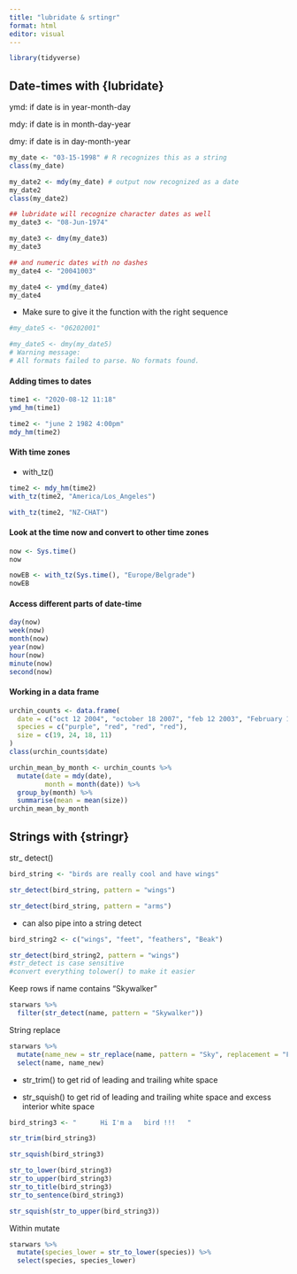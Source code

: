 ```yaml
---
title: "lubridate & srtingr"
format: html
editor: visual
---
```


```r
library(tidyverse)
```

## Date-times with {lubridate}

ymd: if date is in year-month-day

mdy: if date is in month-day-year

dmy: if date is in day-month-year

```r
my_date <- "03-15-1998" # R recognizes this as a string
class(my_date)

my_date2 <- mdy(my_date) # output now recognized as a date
my_date2
class(my_date2)

## lubridate will recognize character dates as well
my_date3 <- "08-Jun-1974"

my_date3 <- dmy(my_date3)
my_date3

## and numeric dates with no dashes
my_date4 <- "20041003"

my_date4 <- ymd(my_date4)
my_date4
```

-   Make sure to give it the function with the right sequence

```r
#my_date5 <- "06202001"

#my_date5 <- dmy(my_date5)
# Warning message:
# All formats failed to parse. No formats found. 
```

#### Adding times to dates

```r
time1 <- "2020-08-12 11:18"
ymd_hm(time1)
```

```r
time2 <- "june 2 1982 4:00pm"
mdy_hm(time2)
```

#### With time zones

-   with_tz()

```r
time2 <- mdy_hm(time2)
with_tz(time2, "America/Los_Angeles")

with_tz(time2, "NZ-CHAT")
```

#### Look at the time now and convert to other time zones

```r
now <- Sys.time()
now

nowEB <- with_tz(Sys.time(), "Europe/Belgrade")
nowEB
```

#### Access different parts of date-time

```r
day(now)
week(now)
month(now)
year(now)
hour(now)
minute(now)
second(now)
```

#### Working in a data frame

```r
urchin_counts <- data.frame(
  date = c("oct 12 2004", "october 18 2007", "feb 12 2003", "February 14, 2008"),
  species = c("purple", "red", "red", "red"),
  size = c(19, 24, 18, 11)
)
class(urchin_counts$date)
```

```r
urchin_mean_by_month <- urchin_counts %>%
  mutate(date = mdy(date),
         month = month(date)) %>%
  group_by(month) %>%
  summarise(mean = mean(size))
urchin_mean_by_month
```

## Strings with {stringr}

str\_ detect()

```r
bird_string <- "birds are really cool and have wings"
```

```r
str_detect(bird_string, pattern = "wings")

str_detect(bird_string, pattern = "arms")
```

-   can also pipe into a string detect

```r
bird_string2 <- c("wings", "feet", "feathers", "Beak")

str_detect(bird_string2, pattern = "wings")
#str_detect is case sensitive
#convert everything tolower() to make it easier
```

Keep rows if name contains "Skywalker"

```r
starwars %>%
  filter(str_detect(name, pattern = "Skywalker"))
```

String replace

```r
starwars %>%
  mutate(name_new = str_replace(name, pattern = "Sky", replacement = "Fire")) %>%
  select(name, name_new)
```

- str_trim() to get rid of leading and trailing white space

- str_squish() to get rid of leading and trailing white space and excess interior white space

```r
bird_string3 <- "      Hi I'm a   bird !!!   "
```

```r
str_trim(bird_string3)

str_squish(bird_string3)
```

```r
str_to_lower(bird_string3)
str_to_upper(bird_string3)
str_to_title(bird_string3)
str_to_sentence(bird_string3)

str_squish(str_to_upper(bird_string3))
```

Within mutate

```r
starwars %>% 
  mutate(species_lower = str_to_lower(species)) %>%
  select(species, species_lower)
```

